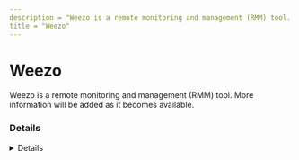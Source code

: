 ```yaml
---
description = "Weezo is a remote monitoring and management (RMM) tool. More information will be added as it becomes available."
title = "Weezo"
---
```




# Weezo

Weezo is a remote monitoring and management (RMM) tool. More information will be added as it becomes available.

### Details
<Details author={""}
         category={""}
         created={""}
         website={""}
         lastModified={"2/14/2024"}
         privileges={""}
         free={ false }
         verification={ false }
/>

#### Installation Paths
<Card code={ ["weezohttpd.exe", "weezo.exe", "weezo setup*.exe"] }/>





### Forensic Artifacts




#### Network Artifacts
<EuiSpacer size="xl"/>
<NetworkArtifactsTable data={ [{"Description": "Known remote domains", "Domains": ["*.weezo.me", "weezo.net", "*.weezo.net", "weezo.en.softonic.com"], "Ports": []}] }/>




### Detections
- Detects potential network activity of Weezo RMM tool
  - [Sigma Rule](https://github.com/magicsword-io/LOLRMM/blob/main/detections/sigma/weezo_network_sigma.yml)
- Detects potential processes activity of Weezo RMM tool
  - [Sigma Rule](https://github.com/magicsword-io/LOLRMM/blob/main/detections/sigma/weezo_processes_sigma.yml)

### References
- [weezo.en.softonic.com](weezo.en.softonic.com)

